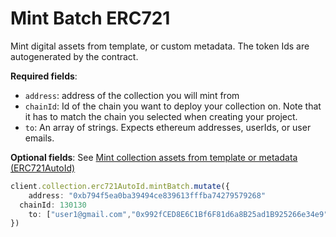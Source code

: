 # Mint Batch ERC721

Mint digital assets from template, or custom metadata. The token Ids are autogenerated by the contract.

**Required fields**:

-   `address`: address of the collection you will mint from
-   `chainId`: Id of the chain you want to deploy your collection on. Note that it has to match the chain you selected when creating your project.
-   `to`: An array of strings. Expects ethereum addresses, userIds, or user emails.

**Optional fields**: See [Mint collection assets from template or metadata (ERC721AutoId)](ref:collection-erc721autoid-mintbatch)

```typescript
client.collection.erc721AutoId.mintBatch.mutate({
	address: "0xb794f5ea0ba39494ce839613fffba74279579268"
  chainId: 130130
	to: ["user1@gmail.com","0x992fCED8E6C1Bf6F81d6a8B25ad1B925266e34e9","user_2bbIm8jepeRw0xg2RU3HfZVrzsB"]
})
```
